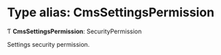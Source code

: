 # Type alias: CmsSettingsPermission

Ƭ **CmsSettingsPermission**: SecurityPermission

Settings security permission.
